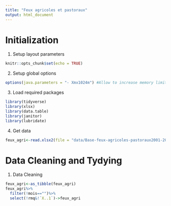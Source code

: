 ```yaml
---
title: "Feux agricoles et pastoraux"
output: html_document
---
```


# Initialization

1.  Setup layout parameters

```r
knitr::opts_chunk$set(echo = TRUE)
```

2.  Setup global options

```r
options(java.parameters = "- Xmx1024m") #Allow to increase memory limit
```

3.  Load required packages

```r
library(tidyverse)
library(xlsx)
library(data.table)
library(janitor)
library(lubridate)
```

4.  Get data

```r
feux_agri<-read.xlsx2(file = "data/Base-feux-agricoles-pastoraux2001-2021-10092021.xlsx",sheetName = "feux agricoles")
```

# Data Cleaning and Tydying

1.  Data Cleaning

```r
feux_agri<-as_tibble(feux_agri)
feux_agri%>%
  filter(!mois=="")%>%
  select(!rmq&!`X..1`)->feux_agri
```
